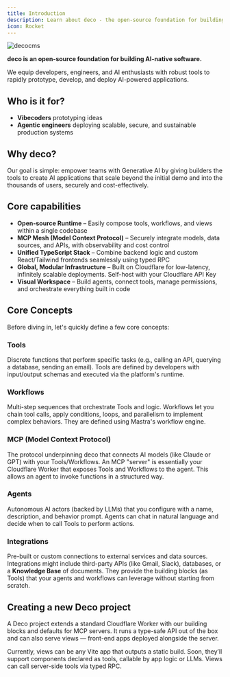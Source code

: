```yaml
---
title: Introduction
description: Learn about deco - the open-source foundation for building AI-native software
icon: Rocket
---
```


![decocms](https://assets.decocache.com/decocms/d24f9e1b-9e8c-41e9-8592-2254859ae140/github-sep.png)

**deco is an open-source foundation for building AI-native software.**

We equip developers, engineers, and AI enthusiasts with robust tools to rapidly
prototype, develop, and deploy AI-powered applications.

## Who is it for?

- **Vibecoders** prototyping ideas
- **Agentic engineers** deploying scalable, secure, and sustainable production
  systems

## Why deco?

Our goal is simple: empower teams with Generative AI by giving builders
the tools to create AI applications that scale beyond the initial demo and
into the thousands of users, securely and cost-effectively.

## Core capabilities

- **Open-source Runtime** – Easily compose tools, workflows, and views within a
  single codebase
- **MCP Mesh (Model Context Protocol)** – Securely integrate models, data
  sources, and APIs, with observability and cost control
- **Unified TypeScript Stack** – Combine backend logic and custom React/Tailwind
  frontends seamlessly using typed RPC
- **Global, Modular Infrastructure** – Built on Cloudflare for low-latency,
  infinitely scalable deployments. Self-host with your Cloudflare API Key
- **Visual Workspace** – Build agents, connect tools, manage permissions, and
  orchestrate everything built in code

## Core Concepts

Before diving in, let's quickly define a few core concepts:

### Tools

Discrete functions that perform specific tasks (e.g., calling an API, querying a database, sending an email). Tools are defined by developers with input/output schemas and executed via the platform's runtime.

### Workflows

Multi-step sequences that orchestrate Tools and logic. Workflows let you chain tool calls, apply conditions, loops, and parallelism to implement complex behaviors. They are defined using Mastra's workflow engine.

### MCP (Model Context Protocol)

The protocol underpinning deco that connects AI models (like Claude or GPT) with your Tools/Workflows. An MCP "server" is essentially your Cloudflare Worker that exposes Tools and Workflows to the agent. This allows an agent to invoke functions in a structured way.

### Agents

Autonomous AI actors (backed by LLMs) that you configure with a name, description, and behavior prompt. Agents can chat in natural language and decide when to call Tools to perform actions.

### Integrations

Pre-built or custom connections to external services and data sources. Integrations might include third-party APIs (like Gmail, Slack), databases, or a **Knowledge Base** of documents. They provide the building blocks (as Tools) that your agents and workflows can leverage without starting from scratch.

## Creating a new Deco project

A Deco project extends a standard Cloudflare Worker with our building blocks and defaults for MCP servers. It runs a type-safe API out of the box and can also serve views — front-end apps deployed alongside the server.

Currently, views can be any Vite app that outputs a static build. Soon, they’ll support components declared as tools, callable by app logic or LLMs. Views can call server-side tools via typed RPC.
